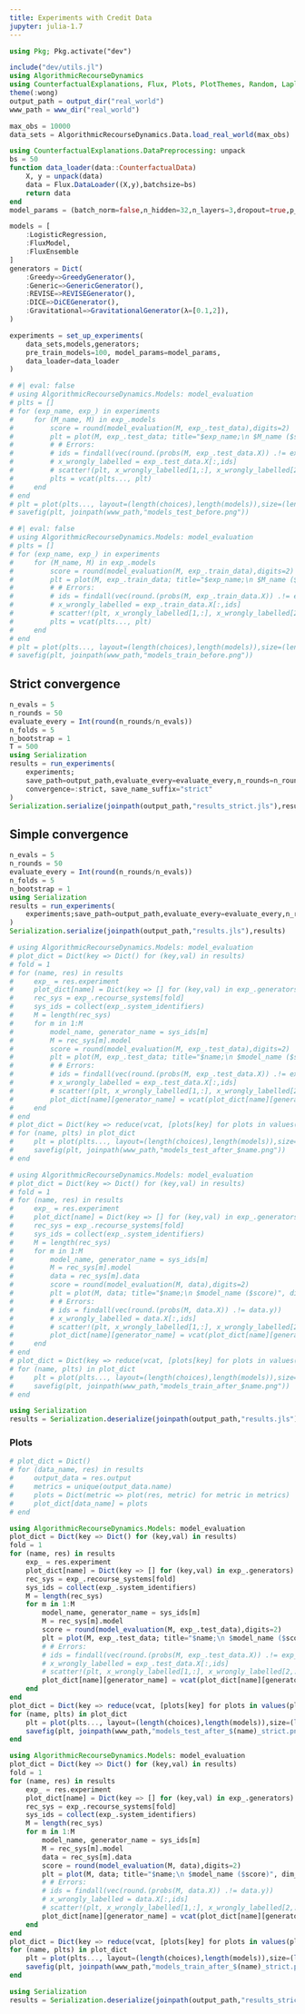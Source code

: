 ```yaml
---
title: Experiments with Credit Data
jupyter: julia-1.7
---
```


```julia
using Pkg; Pkg.activate("dev")
```

```julia
include("dev/utils.jl")
using AlgorithmicRecourseDynamics
using CounterfactualExplanations, Flux, Plots, PlotThemes, Random, LaplaceRedux, LinearAlgebra
theme(:wong)
output_path = output_dir("real_world")
www_path = www_dir("real_world")
```

```julia
max_obs = 10000
data_sets = AlgorithmicRecourseDynamics.Data.load_real_world(max_obs)
```

```julia
using CounterfactualExplanations.DataPreprocessing: unpack
bs = 50
function data_loader(data::CounterfactualData)
    X, y = unpack(data)
    data = Flux.DataLoader((X,y),batchsize=bs)
    return data
end
model_params = (batch_norm=false,n_hidden=32,n_layers=3,dropout=true,p_dropout=0.25)
```


```julia
models = [
    :LogisticRegression, 
    :FluxModel, 
    :FluxEnsemble
]
generators = Dict(
    :Greedy=>GreedyGenerator(), 
    :Generic=>GenericGenerator(),
    :REVISE=>REVISEGenerator(),
    :DICE=>DiCEGenerator(),
    :Gravitational=>GravitationalGenerator(λ=[0.1,2]),
)
```

```julia
experiments = set_up_experiments(
    data_sets,models,generators; 
    pre_train_models=100, model_params=model_params, 
    data_loader=data_loader
)
```

```julia
# #| eval: false
# using AlgorithmicRecourseDynamics.Models: model_evaluation
# plts = []
# for (exp_name, exp_) in experiments
#     for (M_name, M) in exp_.models
#         score = round(model_evaluation(M, exp_.test_data),digits=2)
#         plt = plot(M, exp_.test_data; title="$exp_name;\n $M_name ($score)", dim_red=:umap)
#         # # Errors:
#         # ids = findall(vec(round.(probs(M, exp_.test_data.X)) .!= exp_.test_data.y))
#         # x_wrongly_labelled = exp_.test_data.X[:,ids]
#         # scatter!(plt, x_wrongly_labelled[1,:], x_wrongly_labelled[2,:], ms=7.5, color=:red, label="")
#         plts = vcat(plts..., plt)
#     end
# end
# plt = plot(plts..., layout=(length(choices),length(models)),size=(length(choices)*300,length(models)*300))
# savefig(plt, joinpath(www_path,"models_test_before.png"))
```

```julia
# #| eval: false
# using AlgorithmicRecourseDynamics.Models: model_evaluation
# plts = []
# for (exp_name, exp_) in experiments
#     for (M_name, M) in exp_.models
#         score = round(model_evaluation(M, exp_.train_data),digits=2)
#         plt = plot(M, exp_.train_data; title="$exp_name;\n $M_name ($score)", dim_red=:umap)
#         # # Errors:
#         # ids = findall(vec(round.(probs(M, exp_.train_data.X)) .!= exp_.train_data.y))
#         # x_wrongly_labelled = exp_.train_data.X[:,ids]
#         # scatter!(plt, x_wrongly_labelled[1,:], x_wrongly_labelled[2,:], ms=7.5, color=:red, label="")
#         plts = vcat(plts..., plt)
#     end
# end
# plt = plot(plts..., layout=(length(choices),length(models)),size=(length(choices)*300,length(models)*300))
# savefig(plt, joinpath(www_path,"models_train_before.png"))
```

## Strict convergence

```julia
n_evals = 5
n_rounds = 50
evaluate_every = Int(round(n_rounds/n_evals))
n_folds = 5
n_bootstrap = 1
T = 500
using Serialization
results = run_experiments(
    experiments;
    save_path=output_path,evaluate_every=evaluate_every,n_rounds=n_rounds, n_folds=n_folds, n_bootstrap=n_bootstrap, T=T,
    convergence=:strict, save_name_suffix="strict"
)
Serialization.serialize(joinpath(output_path,"results_strict.jls"),results)
```

## Simple convergence

```julia
n_evals = 5
n_rounds = 50
evaluate_every = Int(round(n_rounds/n_evals))
n_folds = 5
n_bootstrap = 1
using Serialization
results = run_experiments(
    experiments;save_path=output_path,evaluate_every=evaluate_every,n_rounds=n_rounds, n_folds=n_folds, n_bootstrap=n_bootstrap
)
Serialization.serialize(joinpath(output_path,"results.jls"),results)
```

```julia
# using AlgorithmicRecourseDynamics.Models: model_evaluation
# plot_dict = Dict(key => Dict() for (key,val) in results)
# fold = 1
# for (name, res) in results
#     exp_ = res.experiment
#     plot_dict[name] = Dict(key => [] for (key,val) in exp_.generators)
#     rec_sys = exp_.recourse_systems[fold]
#     sys_ids = collect(exp_.system_identifiers)
#     M = length(rec_sys)
#     for m in 1:M
#         model_name, generator_name = sys_ids[m]
#         M = rec_sys[m].model
#         score = round(model_evaluation(M, exp_.test_data),digits=2)
#         plt = plot(M, exp_.test_data; title="$name;\n $model_name ($score)", dim_red=:umap)
#         # # Errors:
#         # ids = findall(vec(round.(probs(M, exp_.test_data.X)) .!= exp_.test_data.y))
#         # x_wrongly_labelled = exp_.test_data.X[:,ids]
#         # scatter!(plt, x_wrongly_labelled[1,:], x_wrongly_labelled[2,:], ms=7.5, color=:red, label="")
#         plot_dict[name][generator_name] = vcat(plot_dict[name][generator_name], plt)
#     end
# end
# plot_dict = Dict(key => reduce(vcat, [plots[key] for plots in values(plot_dict)]) for (key, value) in generators)
# for (name, plts) in plot_dict
#     plt = plot(plts..., layout=(length(choices),length(models)),size=(length(choices)*300,length(models)*300))
#     savefig(plt, joinpath(www_path,"models_test_after_$name.png"))
# end
```

```julia
# using AlgorithmicRecourseDynamics.Models: model_evaluation
# plot_dict = Dict(key => Dict() for (key,val) in results)
# fold = 1
# for (name, res) in results
#     exp_ = res.experiment
#     plot_dict[name] = Dict(key => [] for (key,val) in exp_.generators)
#     rec_sys = exp_.recourse_systems[fold]
#     sys_ids = collect(exp_.system_identifiers)
#     M = length(rec_sys)
#     for m in 1:M
#         model_name, generator_name = sys_ids[m]
#         M = rec_sys[m].model
#         data = rec_sys[m].data
#         score = round(model_evaluation(M, data),digits=2)
#         plt = plot(M, data; title="$name;\n $model_name ($score)", dim_red=:umap)
#         # # Errors:
#         # ids = findall(vec(round.(probs(M, data.X)) .!= data.y))
#         # x_wrongly_labelled = data.X[:,ids]
#         # scatter!(plt, x_wrongly_labelled[1,:], x_wrongly_labelled[2,:], ms=7.5, color=:red, label="")
#         plot_dict[name][generator_name] = vcat(plot_dict[name][generator_name], plt)
#     end
# end
# plot_dict = Dict(key => reduce(vcat, [plots[key] for plots in values(plot_dict)]) for (key, value) in generators)
# for (name, plts) in plot_dict
#     plt = plot(plts..., layout=(length(choices),length(models)),size=(length(choices)*300,length(models)*300))
#     savefig(plt, joinpath(www_path,"models_train_after_$name.png"))
# end
```

```julia
using Serialization
results = Serialization.deserialize(joinpath(output_path,"results.jls"))
```

### Plots 

```julia
# plot_dict = Dict()
# for (data_name, res) in results
#     output_data = res.output
#     metrics = unique(output_data.name)
#     plots = Dict(metric => plot(res, metric) for metric in metrics)
#     plot_dict[data_name] = plots
# end
```





```julia
using AlgorithmicRecourseDynamics.Models: model_evaluation
plot_dict = Dict(key => Dict() for (key,val) in results)
fold = 1
for (name, res) in results
    exp_ = res.experiment
    plot_dict[name] = Dict(key => [] for (key,val) in exp_.generators)
    rec_sys = exp_.recourse_systems[fold]
    sys_ids = collect(exp_.system_identifiers)
    M = length(rec_sys)
    for m in 1:M
        model_name, generator_name = sys_ids[m]
        M = rec_sys[m].model
        score = round(model_evaluation(M, exp_.test_data),digits=2)
        plt = plot(M, exp_.test_data; title="$name;\n $model_name ($score)", dim_red=:umap)
        # # Errors:
        # ids = findall(vec(round.(probs(M, exp_.test_data.X)) .!= exp_.test_data.y))
        # x_wrongly_labelled = exp_.test_data.X[:,ids]
        # scatter!(plt, x_wrongly_labelled[1,:], x_wrongly_labelled[2,:], ms=7.5, color=:red, label="")
        plot_dict[name][generator_name] = vcat(plot_dict[name][generator_name], plt)
    end
end
plot_dict = Dict(key => reduce(vcat, [plots[key] for plots in values(plot_dict)]) for (key, value) in generators)
for (name, plts) in plot_dict
    plt = plot(plts..., layout=(length(choices),length(models)),size=(length(choices)*300,length(models)*300))
    savefig(plt, joinpath(www_path,"models_test_after_$(name)_strict.png"))
end
```

```julia
using AlgorithmicRecourseDynamics.Models: model_evaluation
plot_dict = Dict(key => Dict() for (key,val) in results)
fold = 1
for (name, res) in results
    exp_ = res.experiment
    plot_dict[name] = Dict(key => [] for (key,val) in exp_.generators)
    rec_sys = exp_.recourse_systems[fold]
    sys_ids = collect(exp_.system_identifiers)
    M = length(rec_sys)
    for m in 1:M
        model_name, generator_name = sys_ids[m]
        M = rec_sys[m].model
        data = rec_sys[m].data
        score = round(model_evaluation(M, data),digits=2)
        plt = plot(M, data; title="$name;\n $model_name ($score)", dim_red=:umap)
        # # Errors:
        # ids = findall(vec(round.(probs(M, data.X)) .!= data.y))
        # x_wrongly_labelled = data.X[:,ids]
        # scatter!(plt, x_wrongly_labelled[1,:], x_wrongly_labelled[2,:], ms=7.5, color=:red, label="")
        plot_dict[name][generator_name] = vcat(plot_dict[name][generator_name], plt)
    end
end
plot_dict = Dict(key => reduce(vcat, [plots[key] for plots in values(plot_dict)]) for (key, value) in generators)
for (name, plts) in plot_dict
    plt = plot(plts..., layout=(length(choices),length(models)),size=(length(choices)*300,length(models)*300))
    savefig(plt, joinpath(www_path,"models_train_after_$(name)_strict.png"))
end
```

```julia
using Serialization
results = Serialization.deserialize(joinpath(output_path,"results_strict.jls"))
```






